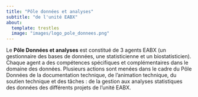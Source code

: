```yaml
---
title: "Pôle données et analyses"
subtitle: "de l'unité EABX"
about:
  template: trestles
  image: "images/logo_pole_donnees.png"
---
```


Le **Pôle Données et analyses** est constitué de 3 agents EABX (un gestionnaire des bases de données, une statisticienne et un biostatisticien). Chaque agent a des compétences spécifiques et complémentaires dans le domaine des données. Plusieurs actions sont menées dans le cadre du Pôle Données de la documentation technique, de l'animation technique, du soutien technique et des tâches : de la gestion aux analyses statistiques des données des différents projets de l'unité EABX.


